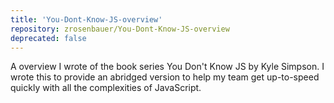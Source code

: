 ```yaml
---
title: 'You-Dont-Know-JS-overview'
repository: zrosenbauer/You-Dont-Know-JS-overview
deprecated: false
---
```


A overview I wrote of the book series You Don't Know JS by Kyle Simpson. I wrote this to provide an
abridged version to help my team get up-to-speed quickly with all the complexities of JavaScript.
